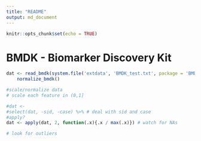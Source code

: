 ```yaml
---
title: "README"
output: md_document
---
```


```r
knitr::opts_chunk$set(echo = TRUE)
```

# BMDK - Biomarker Discovery Kit

```r
dat <- read_bmdk(system.file('extdata', 'BMDK_test.txt', package = 'BMDK')) %>%
    normalize_bmdk()

#scale/normalize data
# scale each feature in (0,1]

#dat <-
#select(dat, -sid, -case) %>% # deal with sid and case
#apply?
dat <- apply(dat, 2, function(.x){.x / max(.x)}) # watch for NAs

# look for outliers

```